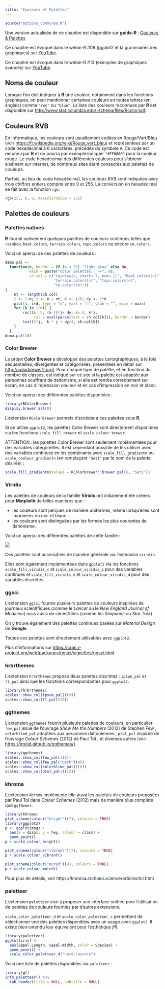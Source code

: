 ```yaml
---
title: "Couleurs et Palettes"
---
```


```r
source("options_communes.R")
```

<div class="guide-R">
Une version actualisée de ce chapitre est disponible sur **guide-R** : [Couleurs & Palettes](https://larmarange.github.io/guide-R/manipulation/couleurs.html)
</div>

<div class="webin-R">
Ce chapitre est évoqué dans le webin-R #08 (ggplot2 et la grammaires des graphiques) sur [YouTube](https://youtu.be/msnwENny_cg).

Ce chapitre est évoqué dans le webin-R #13 (exemples de graphiques avancés) sur [YouTube](https://youtu.be/5sD4Z8bTlMM).
</div>

## Noms de couleur

Lorsque l'on doit indiquer à **R** une <dfn>couleur</dfn>, notamment dans les fonctions graphiques, on peut mentionner certaines couleurs en toutes lettres (en anglais) comme `"red"` ou `"blue"`. La liste des couleurs reconnues par **R** est disponible sur <http://www.stat.columbia.edu/~tzheng/files/Rcolor.pdf>.

## Couleurs RVB

En informatique, les couleurs sont usuellement codées en Rouge/Vert/Bleu (voir <https://fr.wikipedia.org/wiki/Rouge_vert_bleu>) et représentées par un code hexadécimal à 6 caractères, précédés du symbole `#`. Ce code est reconnu par **R** et on pourra par exemple indiquer `"#FF0000"` pour la couleur rouge. Le code hexadécimal des différentes couleurs peut s'obtenir aisément sur internet, de nombreux sites étant consacrés aux palettes de couleurs.

Parfois, au lieu du code hexadécimal, les couleurs RVB sont indiquées avec trois chiffres entiers compris entre 0 et 255. La conversion en hexadécimal se fait avec la fonction `rgb`{data-pkg="grDevices"}.

```r
rgb(255, 0, 0, maxColorValue = 255)
```

## Palettes de couleurs

### Palettes natives

**R** fournit nativement quelques palettes de couleurs continues telles que `rainbow`{data-pkg="grDevices" data-rdoc="Palettes"}, `heat.colors`{data-pkg="grDevices" data-rdoc="Palettes"}, `terrain.colors`{data-pkg="grDevices" data-rdoc="Palettes"}, `topo.colors`{data-pkg="grDevices" data-rdoc="Palettes"} ou encore `cm.colors`{data-pkg="grDevices" data-rdoc="Palettes"}.

Voici un aperçu de ces palettes de couleurs :

```r
demo.pal <-
  function(n, border = if (n < 32) "light gray" else NA,
           main = paste("color palettes;  n=", n),
           ch.col = c("rainbow(n, start=.7, end=.1)", "heat.colors(n)",
                      "terrain.colors(n)", "topo.colors(n)",
                      "cm.colors(n)"))
{
    nt <- length(ch.col)
    i <- 1:n; j <- n / nt; d <- j/6; dy <- 2*d
    plot(i, i+d, type = "n", yaxt = "n", ylab = "", main = main)
    for (k in 1:nt) {
        rect(i-.5, (k-1)*j+ dy, i+.4, k*j,
             col = eval(parse(text = ch.col[k])), border = border)
        text(2*j,  k * j + dy/4, ch.col[k])
    }
  }
demo.pal(16)
```

### Color Brewer

Le projet **Color Brewer** a développé des palettes cartographiques, à la fois séquentielles, divergentes et catégorielles, présentées en détail sur <http://colorbrewer2.org/>. Pour chaque type de palette, et en fonction du nombre de classes, est indiqué sur ce site si la palette est adaptée aux personnes souffrant de daltonisme, si elle est rendra correctement sur écran, en cas d'impression couleur et en cas d'impression en noir et blanc.

Voici un aperçu des différentes palettes disponibles :

```r
library(RColorBrewer)
display.brewer.all(8)
```

L'extension `RColorBrewer`{.pkg} permets d'accéder à ces palettes sous **R**.

Si on utilise `ggplot2`{.pkg}, les palettes Color Brewer sont directement disponibles via les fonctions `scale_fill_brewer`{data-pkg="ggplot2" data-rdoc="scale_colour_brewer"} et `scale_colour_brewer`{data-pkg="ggplot2"}.

ATTENTION : les palettes Color Brewer sont seulement implémentées pour des variables catégorielles. Il est cependant possible de les utiliser avec des variables continues en les combinants avec `scale_fill_gradientn`{data-pkg="ggplot2" data-rdoc="scale_colour_gradient"} ou `scale_coulour_gradientn`{data-pkg="ggplot2" data-rdoc="scale_colour_gradient"} (en remplaçant `"Set1"` par le nom de la palette désirée) :

```r
scale_fill_gradientn(values = RColorBrewer::brewer.pal(6, "Set1"))
```

### Viridis

Les palettes de couleurs de la famille **Viridis** ont initialement été créées pour **Matplolib** de telles manières que :

- les couleurs sont perçues de manière uniformes, même lorsqu’elles sont imprimées en noir et blanc ;
- les couleurs sont distinguées par les formes les plus courantes de daltonisme.

Voici un aperçu des différentes palettes de cette famille :

![](images/viridis-scales.png)

Ces palettes sont accessibles de manière générale via l'extension `viridis`{.pkg}.

Elles sont également implémentées dans `gpplot2`{.pkg} via les fonctions `scale_fill_viridis_c`{data-pkg="ggplot2" data-rdoc="scale_colour_viridis_d"} et `scale_colour_viridis_c`{data-pkg="ggplot2" data-rdoc="scale_colour_viridis_d"} pour des variables continues et `scale_fill_viridis_d`{data-pkg="ggplot2" data-rdoc="scale_colour_viridis_d"} et `scale_colour_viridis_d`{data-pkg="ggplot2" data-rdoc="scale_colour_viridis_d"} pour des variables discrètes.

### ggsci

L'extension `ggsci`{.pkg} fournie plusieurs palettes de couleurs inspirées de journaux scientifiques (comme le *Lancet* ou le *New England Journal of Medicine*) mais aussi de séries/films (comme les *Simpsons* ou *Star Trek*).

On y trouve également des palettes continues basées sur *Material Design* de **Google**.

Toutes ces palettes sont directement utilisables avec `ggplot2`{.pkg}.

Plus d'informations sur <https://cran.r-project.org/web/packages/ggsci/vignettes/ggsci.html>.

### hrbrthemes

L'extension `hrbrthemes`{.pkg} propose deux palettes discrètes : `ipsum_pal`{data-pkg="hrbrthemes"} et `ft_pal`{data-pkg="hrbrthemes"} ainsi que les fonctions correspondantes pour `ggplot2`{.pkg}.

```r
library(hrbrthemes)
scales::show_col(ipsum_pal()(9))
scales::show_col(ft_pal()(9))
```

### ggthemes

L'extension `ggthemes`{.pkg} fournit plusieurs palettes de couleurs, en particulier `few_pal`{data-pkg="ggthemes"} issue de l'ouvrage *Show Me the Numbers* (2012) de Stephen Few ; `colorblind_pal`{data-pkg="ggthemes"} adaptées aux personnes daltoniennes ; `ptol_pal`{data-pkg="ggthemes"} inspirée de l'ouvrage *Colour Schemes* (2012) de Paul Tol ; et diverses autres (voir <https://jrnold.github.io/ggthemes/>).

```r
library(ggthemes)
scales::show_col(few_pal()(8))
scales::show_col(few_pal("Dark")(8))
scales::show_col(colorblind_pal()(8))
scales::show_col(ptol_pal()(12))
```

### khroma

L'extension `khroma`{.pkg} implémente elle aussi les palettes de couleurs proposées par Paul Tol dans *Colour Schemes* (2012) mais de manière plus complète que `ggthemes`{.pkg}. 

```r
library(khroma)
plot_scheme(colour("bright")(7), colours = TRUE)
library(ggplot2)
p <- ggplot(mpg) +
  aes(x = displ, y = hwy, colour = class) +
  geom_point()
p + scale_colour_bright()
```


```r
plot_scheme(colour("vibrant")(7), colours = TRUE)
p + scale_colour_vibrant()
```

```r
plot_scheme(colour("muted")(9), colours = TRUE)
p + scale_colour_muted()
```

Pour plus de détails, voir https://khroma.archaeo.science/articles/tol.html

### paletteer

L'extension `paletteer`{.pkg} vise à proposer une interface unifiée pour l'utilisation de palettes de couleurs fournies par d'autres extensions.

`scale_color_paletteer_d`{data-pkg="paletteer"} et `scale_color_paletteer_c`{data-pkg="paletteer"} permettent de sélectionner une des palettes disponibles avec un usage avec `ggplot2`{.pkg}. Il existe bien entendu leur équivalent pour l'esthétique *fill*.


```r
library(paletteer)
ggplot(iris) +
  aes(Sepal.Length, Sepal.Width, color = Species) +
  geom_point() +
  scale_color_paletteer_d("nord::aurora")
```

Voici une liste de palettes disponibles via `paletteer`{.pkg} :


```r
library(gt)
info_paletteer() %>% 
  tab_header(title = NULL, subtitle = NULL)
```

